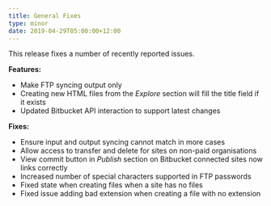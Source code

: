 ```yaml
---
title: General Fixes
type: minor
date: 2019-04-29T05:00:00+12:00
---
```


This release fixes a number of recently reported issues.

**Features:**

* Make FTP syncing output only
* Creating new HTML files from the *Explore* section will fill the title field if it exists
* Updated Bitbucket API interaction to support latest changes

**Fixes:**

* Ensure input and output syncing cannot match in more cases
* Allow access to transfer and delete for sites on non-paid organisations
* View commit button in *Publish* section on Bitbucket connected sites now links correctly
* Increased number of special characters supported in FTP passwords
* Fixed state when creating files when a site has no files
* Fixed issue adding bad extension when creating a file with no extension